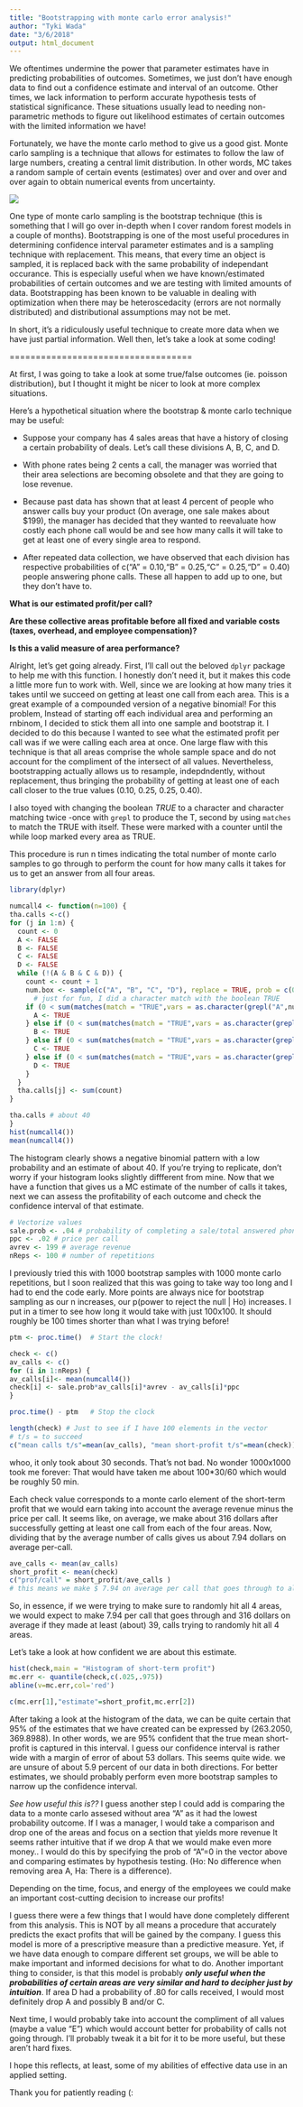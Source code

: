 ```yaml
---
title: "Bootstrapping with monte carlo error analysis!"
author: "Tyki Wada"
date: "3/6/2018"
output: html_document
---
```


We oftentimes undermine the power that parameter estimates have in predicting probabilities of outcomes. Sometimes, we just don't have enough data to find out a confidence estimate and interval of an outcome. Other times, we lack information to perform accurate hypothesis tests of statistical significance. These situations usually lead to needing non-parametric methods to figure out likelihood estimates of certain outcomes with the limited information we have!

Fortunately, we have the monte carlo method to give us a good gist. Monte carlo sampling is a technique that allows for estimates to follow the law of large numbers, creating a central limit distribution. In other words, MC takes a random sample of certain events (estimates) over and over and over and over again to obtain numerical events from uncertainty. 

![](https://thumbs.gfycat.com/InbornTerrificAvocet-size_restricted.gif)

One type of monte carlo sampling is the bootstrap technique (this is something that I will go over in-depth when I cover random forest models in a couple of months). Bootstrapping is one of the most useful procedures in determining confidence interval parameter estimates and is a sampling technique with replacement. This means, that every time an object is sampled, it is replaced back with the same probability of independant occurance. This is especially useful when we have known/estimated probabilities of certain outcomes and we are testing with limited amounts of data. Bootstrapping has been known to be valuable in dealing with optimization when there may be heteroscedacity (errors are not normally distributed) and distributional assumptions may not be met.

In short, it's a ridiculously useful technique to create more data when we have just partial information. Well then, let's take a look at some coding!

===================================

At first, I was going to take a look at some true/false outcomes (ie. poisson distribution), but I thought it might be nicer to look at more complex situations.


Here's a hypothetical situation where the bootstrap & monte carlo technique may be useful:

  - Suppose your company has 4 sales areas that have a history of closing a certain probability of deals. Let's call these divisions A, B, C, and D. 

  - With phone rates being 2 cents a call, the manager was worried that their area selections are becoming obsolete and that they are going to lose revenue.

  - Because past data has shown that at least 4 percent of people who answer calls buy your product (On average, one sale makes about $199), the manager has decided that they wanted to reevaluate how costly each phone call would be and see how many calls it will take to get at least one of every single area to respond. 

  - After repeated data collection, we have observed that each division has respective probabilities of c("A" = 0.10,"B" = 0.25,"C" = 0.25,"D" = 0.40) people answering phone calls. These all happen to add up to one, but they don't have to.


**What is our estimated profit/per call?**

**Are these collective areas profitable before all fixed and variable costs (taxes, overhead, and employee compensation)?**

**Is this a valid measure of area performance?**

Alright, let's get going already. First, I'll call out the beloved `dplyr` package to help me with this function. I honestly don't need it, but it makes this code a little more fun to work with. Well, since we are looking at how many tries it takes until we succeed on getting at least one call from each area. This is a great example of a compounded version of a negative binomial! For this problem, Instead of starting off each individual area and performing an rnbinom, I decided to stick them all into one sample and bootstrap it. I decided to do this because I wanted to see what the estimated profit per call was if we were calling each area at once. One large flaw with this technique is that all areas comprise the whole sample space and do not account for the compliment of the intersect of all values. Nevertheless, bootstrapping actually allows us to resample, indepdndently, without replacement, thus bringing the probability of getting at least one of each call closer to the true values (0.10, 0.25, 0.25, 0.40). 

I also toyed with changing the boolean *TRUE* to a character and character matching twice -once with `grepl` to produce the T, second by using `matches` to match the TRUE with itself. These were marked with a counter until the while loop marked every area as TRUE.

This procedure is run n times indicating the total number of monte carlo samples to go through to perform the count for how many calls it takes for us to get an answer from all four areas.

```r
library(dplyr)

numcall4 <- function(n=100) {
tha.calls <-c()
for (j in 1:n) {
  count <- 0
  A <- FALSE
  B <- FALSE
  C <- FALSE
  D <- FALSE
  while (!(A & B & C & D)) {
    count <- count + 1
    num.box <- sample(c("A", "B", "C", "D"), replace = TRUE, prob = c(0.10, 0.25, 0.25, 0.40))
      # just for fun, I did a character match with the boolean TRUE
    if (0 < sum(matches(match = "TRUE",vars = as.character(grepl("A",num.box))))) {
      A <- TRUE
    } else if (0 < sum(matches(match = "TRUE",vars = as.character(grepl("B",num.box))))) {
      B <- TRUE
    } else if (0 < sum(matches(match = "TRUE",vars = as.character(grepl("C",num.box))))) {
      C <- TRUE
    } else if (0 < sum(matches(match = "TRUE",vars = as.character(grepl("",num.box))))) {
      D <- TRUE
    }
  }
  tha.calls[j] <- sum(count)
}

tha.calls # about 40
}
hist(numcall4())
mean(numcall4())
```

The histogram clearly shows a negative binomial pattern with a low probability and an estimate of about 40. If you're trying to replicate, don't worry if your histogram looks slightly diffferent from mine. Now that we have a function that gives us a MC estimate of the number of calls it takes, next we can assess the profitability of each outcome and check the confidence interval of that estimate.

```r
# Vectorize values
sale.prob <- .04 # probability of completing a sale/total answered phone calls.
ppc <- .02 # price per call
avrev <- 199 # average revenue
nReps <- 100 # number of repetitions

```

I previously tried this with 1000 bootstrap samples with 1000 monte carlo repetitions, but I soon realized that this was going to take way too long and I had to end the code early. More points are always nice for bootstrap sampling as our n increases, our p(power to reject the null | Ho) increases.
I put in a timer to see how long it would take with just 100x100. It should roughly be 100 times shorter than what I was trying before!

```r
ptm <- proc.time()  # Start the clock!

check <- c()
av_calls <- c()
for (i in 1:nReps) {
av_calls[i]<- mean(numcall4())
check[i] <- sale.prob*av_calls[i]*avrev - av_calls[i]*ppc
}

proc.time() - ptm   # Stop the clock

length(check) # Just to see if I have 100 elements in the vector
# t/s = to succeed
c("mean calls t/s"=mean(av_calls), "mean short-profit t/s"=mean(check))
```
whoo, it only took about 30 seconds. That's not bad. No wonder 1000x1000 took me forever: That would have taken me about 100*30/60 which would be roughly 50 min.

Each check value corresponds to a monte carlo element of the short-term profit that we would earn taking into account the average revenue minus the price per call. It seems like, on average, we make about 316 dollars after successfully getting at least one call from  each of the four areas. Now, dividing that by the average number of calls gives us about 7.94 dollars on average per-call.
```r
ave_calls <- mean(av_calls)
short_profit <- mean(check)
c("prof/call" = short_profit/ave_calls )
# this means we make $ 7.94 on average per call that goes through to all 4 areas.
```

So, in essence, if we were trying to make sure to randomly hit all 4 areas, we would expect to make 7.94 per call that goes through and 316 dollars on average if they made at least (about) 39, calls trying to randomly hit all 4 areas. 

Let's take a look at how confident we are about this estimate.

```r
hist(check,main = "Histogram of short-term profit")
mc.err <- quantile(check,c(.025,.975))
abline(v=mc.err,col='red')

c(mc.err[1],"estimate"=short_profit,mc.err[2])
```

After taking a look at the histogram of the data, we can be quite certain that 95% of the estimates that we have created can be expressed by (263.2050, 369.8988). In other words, we are 95% confident that the true mean short-profit is captured in this interval. I guess our confidence interval is rather wide with a margin of error of about 53 dollars. This seems quite wide. we are unsure of about 5.9 percent of our data in both directions. For better estimates, we should probably perform even more bootstrap samples to narrow up the confidence interval.

*See how useful this is??* I guess another step I could add is comparing the data to a monte carlo assesed without area "A" as it had the lowest probability outcome. If I was a manager, I would take a comparison and drop one of the areas and focus on a section that yields more revenue It seems rather intuitive that if we drop A that we would make even more money.. I would do this by specifying the prob of "A"=0 in the vector above and comparing estimates by hypothesis testing. (Ho: No difference when removing area A, Ha: There is a difference). 

Depending on the time, focus, and energy of the employees we could make an important cost-cutting decision to increase our profits!

I guess there were a few things that I would have done completely different from this analysis. This is NOT by all means a procedure that accurately predicts the exact profits that will be gained by the company. I guess this model is more of a prescriptive measure than a predictive measure. Yet, if we have data enough to compare different set groups, we will be able to make important and informed decisions for what to do. Another important thing to consider, is that this model is probably **_only useful when the probabilities of certain areas are very similar and hard to decipher just by intuition_**. If area D had a probability of .80 for calls received, I would most definitely drop A and possibly B and/or C.

Next time, I would probably take into account the compliment of all values (maybe a value "E") which would account better for probability of calls not going through. I'll probably tweak it a bit for it to be more useful, but these aren't hard fixes. 

I hope this reflects, at least, some of my abilities of effective data use in an applied setting. 

Thank you for patiently reading (:


